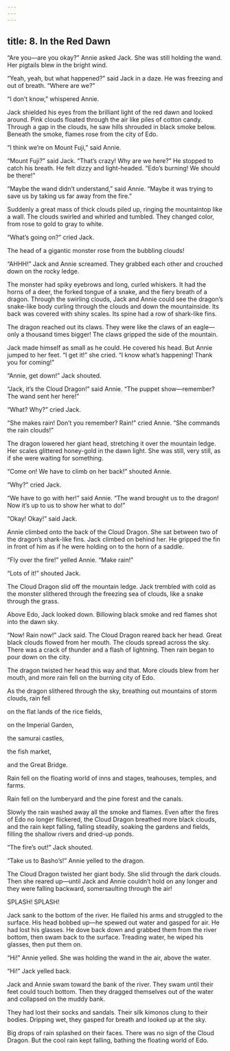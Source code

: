 ```yaml
---
---
---
```

title: 8. In the Red Dawn
---




“Are you—are you okay?” Annie asked Jack. She was still holding the wand. Her pigtails blew in the bright wind.

“Yeah, yeah, but what happened?” said Jack in a daze. He was freezing and out of breath. “Where are we?”

“I don’t know,” whispered Annie.

Jack shielded his eyes from the brilliant light of the red dawn and looked around. Pink clouds floated through the air like piles of cotton candy. Through a gap in the clouds, he saw hills shrouded in black smoke below. Beneath the smoke, flames rose from the city of Edo.

“I think we’re on Mount Fuji,” said Annie.

“Mount Fuji?” said Jack. “That’s crazy! Why are we here?” He stopped to catch his breath. He felt dizzy and light-headed. “Edo’s burning! We should be there!”

“Maybe the wand didn’t understand,” said Annie. “Maybe it was trying to save us by taking us far away from the fire.”

Suddenly a great mass of thick clouds piled up, ringing the mountaintop like a wall. The clouds swirled and whirled and tumbled. They changed color, from rose to gold to gray to white.

“What’s going on?” cried Jack.

The head of a gigantic monster rose from the bubbling clouds!

“AHHH!” Jack and Annie screamed. They grabbed each other and crouched down on the rocky ledge.

The monster had spiky eyebrows and long, curled whiskers. It had the horns of a deer, the forked tongue of a snake, and the fiery breath of a dragon. Through the swirling clouds, Jack and Annie could see the dragon’s snake-like body curling through the clouds and down the mountainside. Its back was covered with shiny scales. Its spine had a row of shark-like fins.

The dragon reached out its claws. They were like the claws of an eagle—only a thousand times bigger! The claws gripped the side of the mountain.

Jack made himself as small as he could. He covered his head. But Annie jumped to her feet. “I get it!” she cried. “I know what’s happening! Thank you for coming!”

“Annie, get down!” Jack shouted.

“Jack, it’s the Cloud Dragon!” said Annie. “The puppet show—remember? The wand sent her here!”

“What? Why?” cried Jack.

“She makes rain! Don’t you remember? Rain!” cried Annie. “She commands the rain clouds!”

The dragon lowered her giant head, stretching it over the mountain ledge. Her scales glittered honey-gold in the dawn light. She was still, very still, as if she were waiting for something.

“Come on! We have to climb on her back!” shouted Annie.

“Why?” cried Jack.

“We have to go with her!” said Annie. “The wand brought us to the dragon! Now it’s up to us to show her what to do!”

“Okay! Okay!” said Jack.

Annie climbed onto the back of the Cloud Dragon. She sat between two of the dragon’s shark-like fins. Jack climbed on behind her. He gripped the fin in front of him as if he were holding on to the horn of a saddle.

“Fly over the fire!” yelled Annie. “Make rain!”

“Lots of it!” shouted Jack.

The Cloud Dragon slid off the mountain ledge. Jack trembled with cold as the monster slithered through the freezing sea of clouds, like a snake through the grass.

Above Edo, Jack looked down. Billowing black smoke and red flames shot into the dawn sky.

“Now! Rain now!” Jack said. The Cloud Dragon reared back her head. Great black clouds flowed from her mouth. The clouds spread across the sky. There was a crack of thunder and a flash of lightning. Then rain began to pour down on the city.

The dragon twisted her head this way and that. More clouds blew from her mouth, and more rain fell on the burning city of Edo.

As the dragon slithered through the sky, breathing out mountains of storm clouds, rain fell

on the flat lands of the rice fields,

on the Imperial Garden,

the samurai castles,

the fish market,

and the Great Bridge.





Rain fell on the floating world of inns and stages, teahouses, temples, and farms.

Rain fell on the lumberyard and the pine forest and the canals.

Slowly the rain washed away all the smoke and flames. Even after the fires of Edo no longer flickered, the Cloud Dragon breathed more black clouds, and the rain kept falling, falling steadily, soaking the gardens and fields, filling the shallow rivers and dried-up ponds.

“The fire’s out!” Jack shouted.

“Take us to Basho’s!” Annie yelled to the dragon.

The Cloud Dragon twisted her giant body. She slid through the dark clouds. Then she reared up—until Jack and Annie couldn’t hold on any longer and they were falling backward, somersaulting through the air!

SPLASH! SPLASH!

Jack sank to the bottom of the river. He flailed his arms and struggled to the surface. His head bobbed up—he spewed out water and gasped for air. He had lost his glasses. He dove back down and grabbed them from the river bottom, then swam back to the surface. Treading water, he wiped his glasses, then put them on.

“Hi!” Annie yelled. She was holding the wand in the air, above the water.

“Hi!” Jack yelled back.

Jack and Annie swam toward the bank of the river. They swam until their feet could touch bottom. Then they dragged themselves out of the water and collapsed on the muddy bank.

They had lost their socks and sandals. Their silk kimonos clung to their bodies. Dripping wet, they gasped for breath and looked up at the sky.

Big drops of rain splashed on their faces. There was no sign of the Cloud Dragon. But the cool rain kept falling, bathing the floating world of Edo.